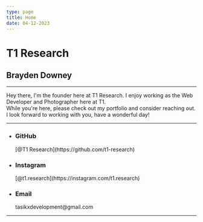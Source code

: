 ```yaml
---
type: page
title: Home
date: 04-12-2023
---
```


# T1 Research

## Brayden Downey

---

Hey there, I'm the founder here at T1 Research. I enjoy working as the Web Developer and Photographer here at T1.  
While you're here, please check out my portfolio and consider reaching out. I look forward to working with you, have a wonderful day!  

---

- <h3>GitHub</h3>[@T1 Research](https://github.com/t1-research)
- <h3>Instagram</h3>[@t1.research](https://instagram.com/t1.research)
- <h3>Email</h3>tasikxdevelopment@gmail.com  

---